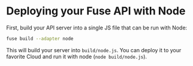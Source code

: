 # Deploying your Fuse API with Node

First, build your API server into a single JS file that can be run with Node:

```sh
fuse build --adapter node
```

This will build your server into `build/node.js`. You can deploy it to your favorite Cloud and run it with node (`node build/node.js`).
